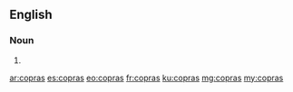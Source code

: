 ==English==

===Noun===
{{head|en|plural}}

# {{plural of|copra|lang=en}}

[[ar:copras]]
[[es:copras]]
[[eo:copras]]
[[fr:copras]]
[[ku:copras]]
[[mg:copras]]
[[my:copras]]